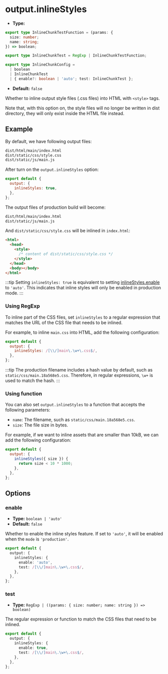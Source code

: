# output.inlineStyles

- **Type:**

```ts
export type InlineChunkTestFunction = (params: {
  size: number;
  name: string;
}) => boolean;

export type InlineChunkTest = RegExp | InlineChunkTestFunction;

export type InlineChunkConfig =
  | boolean
  | InlineChunkTest
  | { enable?: boolean | 'auto'; test: InlineChunkTest };
```

- **Default:** `false`

Whether to inline output style files (.css files) into HTML with `<style>` tags.

Note that, with this option on, the style files will no longer be written in dist directory, they will only exist inside the HTML file instead.

## Example

By default, we have following output files:

```bash
dist/html/main/index.html
dist/static/css/style.css
dist/static/js/main.js
```

After turn on the `output.inlineStyles` option:

```js
export default {
  output: {
    inlineStyles: true,
  },
};
```

The output files of production build will become:

```bash
dist/html/main/index.html
dist/static/js/main.js
```

And `dist/static/css/style.css` will be inlined in `index.html`:

```html
<html>
  <head>
    <style>
      /* content of dist/static/css/style.css */
    </style>
  </head>
  <body></body>
</html>
```

:::tip
Setting `inlineStyles: true` is equivalent to setting [inlineStyles.enable](#enable) to `'auto'`. This indicates that inline styles will only be enabled in production mode.
:::

### Using RegExp

To inline part of the CSS files, set `inlineStyles` to a regular expression that matches the URL of the CSS file that needs to be inlined.

For example, to inline `main.css` into HTML, add the following configuration:

```js
export default {
  output: {
    inlineStyles: /[\\/]main\.\w+\.css$/,
  },
};
```

:::tip
The production filename includes a hash value by default, such as `static/css/main.18a568e5.css`. Therefore, in regular expressions, `\w+` is used to match the hash.
:::

### Using function

You can also set `output.inlineStyles` to a function that accepts the following parameters:

- `name`: The filename, such as `static/css/main.18a568e5.css`.
- `size`: The file size in bytes.

For example, if we want to inline assets that are smaller than 10kB, we can add the following configuration:

```js
export default {
  output: {
    inlineStyles({ size }) {
      return size < 10 * 1000;
    },
  },
};
```

## Options

### enable

- **Type:** `boolean | 'auto'`
- **Default:** `false`

Whether to enable the inline styles feature. If set to `'auto'`, it will be enabled when the `mode` is `'production'`.

```ts
export default {
  output: {
    inlineStyles: {
      enable: 'auto',
      test: /[\\/]main\.\w+\.css$/,
    },
  },
};
```

### test

- **Type:** `RegExp | ((params: { size: number; name: string }) => boolean)`

The regular expression or function to match the CSS files that need to be inlined.

```ts
export default {
  output: {
    inlineStyles: {
      enable: true,
      test: /[\\/]main\.\w+\.css$/,
    },
  },
};
```
